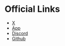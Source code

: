 # Official Links

- [X](https://x.com/realantsai)
- [App](https://antsai.io)
- [Discord](https://dub.sh/antsai)
- [Github](https://git.new/ants-agent)

